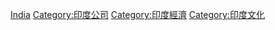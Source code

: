 [[Category:各國品牌|India]]
[[Category:印度公司|Category:印度公司]]
[[Category:印度經濟|Category:印度經濟]]
[[Category:印度文化|Category:印度文化]]
